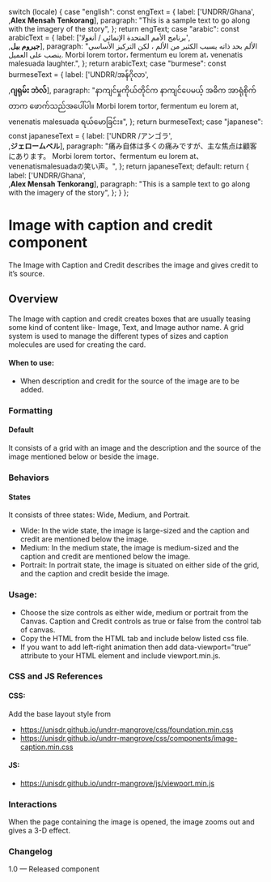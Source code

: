 
  switch (locale) {
    case "english":
      const engText = {
        label: ['UNDRR/Ghana',<br/>,<strong>Alex Mensah Tenkorang</strong>],
        paragraph: "This is a sample text to go along with the imagery of the story",
      };
      return engText;
    case "arabic":
      const arabicText = {
        label: ['برنامج الأمم المتحدة الإنمائي / أنغولا',<br/>,<strong>جيروم بيل</strong>],
        paragraph: "الألم بحد ذاته يسبب الكثير من الألم ، لكن التركيز الأساسي ينصب على العميل. Morbi lorem tortor، fermentum eu lorem at، venenatis malesuada laughter.",
      };
      return arabicText;
    case "burmese":
      const burmeseText = {
        label: ['UNDRR/အန်ဂိုလာ',<br/>,<strong>ဂျရုမ်း ဘဲလ်</strong>],
        paragraph: "နာကျင်မှုကိုယ်တိုင်က နာကျင်ပေမယ့် အဓိက အာရုံစိုက်တာက ဖောက်သည်အပေါ်ပါ။ Morbi lorem tortor, fermentum eu lorem at, venenatis malesuada ရယ်မောခြင်း။",
      };
      return burmeseText;
    case "japanese":
      const japaneseText = {
        label: ['UNDRR /アンゴラ',<br/>,<strong>ジェロームベル</strong>],
        paragraph: "痛み自体は多くの痛みですが、主な焦点は顧客にあります。 Morbi lorem tortor、fermentum eu lorem at、venenatismalesuadaの笑い声。",
      };
      return japaneseText;
    default:
      return {
        label: ['UNDRR/Ghana',<br/>,<strong>Alex Mensah Tenkorang</strong>],
        paragraph: "This is a sample text to go along with the imagery of the story",
      };
  }
};

<Meta of={ImageCaptionCreditStories} />

<style>
  {`
   .subheading {
      font-weight: 600;
      font-size: 20px;
      color: #333333;
      line-height: 24px;
      margin-bottom: 12px;
      margin-top: 12px;
    }
    .sbdocs .sbdocs-p,
    .sbdocs .sbdocs-li{
      font-size: 1rem;
    }
    .sbdocs .sbdocs-h2 {
      border-bottom: none;
    }
    .css-1h4ytzj code {
      padding-right: 10px;
      width: 100%;
      font-size: 14px;
      line-height: 16px;
        background: black;
    }
  `}
</style>

# Image with caption and credit component

The Image with Caption and Credit describes the image and gives credit to it’s source.

## Overview

The Image with caption and credit creates boxes that are usually teasing some kind of content like- Image, Text, and Image author name. A grid system is used to manage the different types of sizes and caption molecules are used for creating the card.

#### When to use:

* When description and credit for the source of the image are to be added.

### Formatting

#### Default

It consists of a grid with an image and the description and the source of the image mentioned below or beside the image.

### Behaviors

#### States

It consists of three states: Wide, Medium, and Portrait.

* Wide: In the wide state, the image is large-sized and the caption and credit are mentioned below the image.
* Medium: In the medium state, the image is medium-sized and the caption and credit are mentioned below the image.
* Portrait: In portrait state, the image is situated on either side of the grid, and the caption and credit beside the image.

<Canvas>
  <Story of={ImageCaptionCreditStories.ImageWithCreditCaption} />
</Canvas>

### Usage:

* Choose the size controls as either wide, medium or portrait from the Canvas. Caption and Credit controls as true or false from the control tab of canvas.
* Copy the HTML from the HTML tab and include below listed css file.
* If you want to add left-right animation then add data-viewport=”true” attribute to your HTML element and include viewport.min.js.

### CSS and JS References

#### CSS:

Add the base layout style from

* https://unisdr.github.io/undrr-mangrove/css/foundation.min.css
* https://unisdr.github.io/undrr-mangrove/css/components/image-caption.min.css

#### JS:

* https://unisdr.github.io/undrr-mangrove/js/viewport.min.js

### Interactions

When the page containing the image is opened, the image zooms out and gives a 3-D effect.

### Changelog

1.0 — Released component
